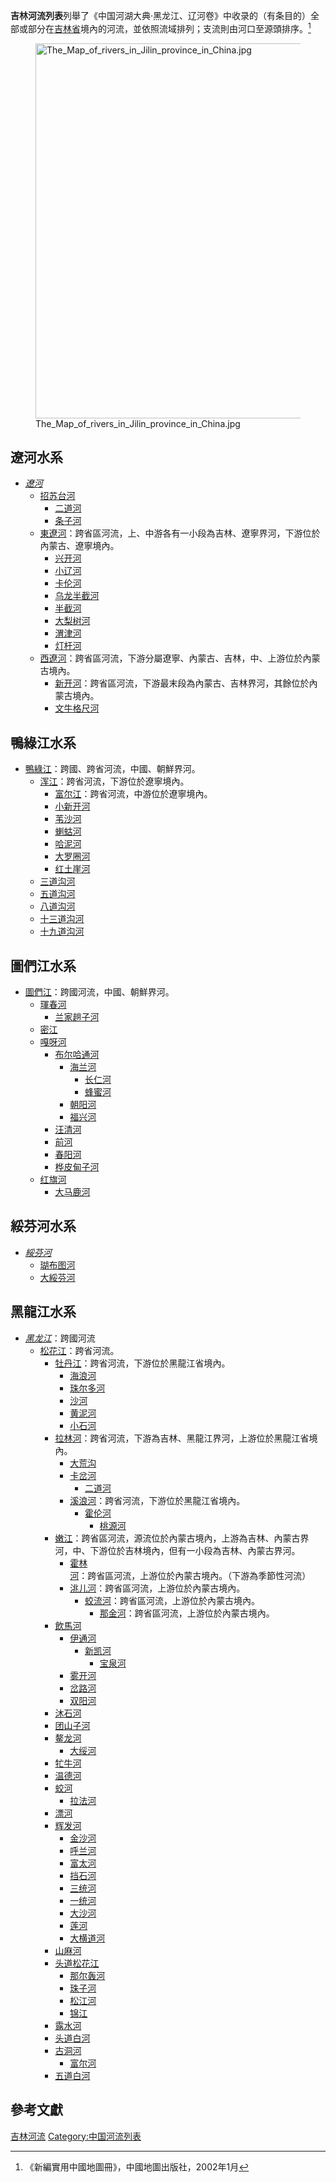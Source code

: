 '''吉林河流列表'''列舉了《中国河湖大典·黑龙江、辽河卷》中收录的（有条目的）全部或部分在[[吉林省|吉林省]]境內的河流，並依照流域排列；支流則由河口至源頭排序。<ref>《新編實用中國地圖冊》，中國地圖出版社，2002年1月</ref>

[[File:The_Map_of_rivers_in_Jilin_province_in_China.jpg|600px]]
==遼河水系==
*''[[遼河|遼河]]''
**[[招苏台河|招苏台河]]
***[[二道河_(招苏台河支流)|二道河]]
***[[条子河|条子河]]
**[[東遼河|東遼河]]：跨省區河流，上、中游各有一小段為吉林、遼寧界河，下游位於內蒙古、遼寧境內。
***[[兴开河|兴开河]]
***[[小辽河|小辽河]]
***[[卡伦河_(中国)|卡伦河]]
***[[乌龙半截河|乌龙半截河]]
***[[半截河|半截河]]
***[[大梨树河|大梨树河]]
***[[渭津河|渭津河]]
***[[灯杆河|灯杆河]]
**[[西遼河|西遼河]]：跨省區河流，下游分屬遼寧、內蒙古、吉林，中、上游位於內蒙古境內。
***[[新开河|新开河]]：跨省區河流，下游最末段為內蒙古、吉林界河，其餘位於內蒙古境內。
***[[文牛格尺河|文牛格尺河]]

==鴨綠江水系==
*[[鴨綠江|鴨綠江]]：跨國、跨省河流，中國、朝鮮界河。
**[[浑江|浑江]]：跨省河流，下游位於遼寧境內。
***[[富尔江|富尔江]]：跨省河流，中游位於遼寧境內。
***[[小新开河|小新开河]]
***[[苇沙河_(集安)|苇沙河]]
***[[蝲蛄河|蝲蛄河]]
***[[哈泥河|哈泥河]]
***[[大罗圈河|大罗圈河]]
***[[红土崖河|红土崖河]]
**[[三道沟河|三道沟河]]
**[[五道沟河|五道沟河]]
**[[八道沟河|八道沟河]]
**[[十三道沟河|十三道沟河]]
**[[十九道沟河|十九道沟河]]

==圖們江水系==
*[[圖們江|圖們江]]：跨國河流，中國、朝鮮界河。
**[[琿春河|琿春河]]
***[[兰家趟子河|兰家趟子河]]
**[[密江|密江]]
**[[嘎呀河|嘎呀河]]
***[[布尔哈通河|布尔哈通河]]
****[[海兰河|海兰河]]
*****[[长仁河|长仁河]]
*****[[蜂蜜河|蜂蜜河]]
****[[朝阳河_(布尔哈通河)|朝阳河]]
****[[福兴河_(安图)|福兴河]]
***[[汪清河|汪清河]]
***[[前河_(嘎呀河)|前河]]
***[[春阳河|春阳河]]
***[[桦皮甸子河|桦皮甸子河]]
**[[红旗河_(图们江)|红旗河]]
***[[大马鹿河|大马鹿河]]

==綏芬河水系==
*''[[綏芬河|綏芬河]]''
**[[瑚布图河|瑚布图河]]
**[[大綏芬河|大綏芬河]]

==黑龍江水系==
*''[[黑龙江|黑龙江]]''：跨國河流
**[[松花江|松花江]]：跨省河流。
***[[牡丹江|牡丹江]]：跨省河流，下游位於黑龍江省境內。
****[[海浪河|海浪河]]
****[[珠尔多河|珠尔多河]]
****[[沙河_(敦化)|沙河]]
****[[黄泥河_(牡丹江)|黄泥河]]
****[[小石河_(敦化)|小石河]]
***[[拉林河|拉林河]]：跨省河流，下游為吉林、黑龍江界河，上游位於黑龍江省境內。
****[[大荒沟|大荒沟]]
****[[卡岔河|卡岔河]]
*****[[二道河_(卡岔河支流)|二道河]]
****[[溪浪河|溪浪河]]：跨省河流，下游位於黑龍江省境內。
*****[[霍伦河|霍伦河]]
******[[桃源河_(舒兰)|桃源河]]
***[[嫩江|嫩江]]：跨省區河流，源流位於內蒙古境內，上游為吉林、內蒙古界河，中、下游位於吉林境內，但有一小段為吉林、內蒙古界河。
****[[霍林河|霍林河]]：跨省區河流，上游位於內蒙古境內。（下游為季節性河流）
****[[洮儿河|洮儿河]]：跨省區河流，上游位於內蒙古境內。
*****[[蛟流河|蛟流河]]：跨省區河流，上游位於內蒙古境內。
******[[那金河|那金河]]：跨省區河流，上游位於內蒙古境內。
***[[飲馬河|飲馬河]]
****[[伊通河|伊通河]]
*****[[新凯河|新凯河]]
******[[宝泉河|宝泉河]]
****[[雾开河|雾开河]]
****[[岔路河|岔路河]]
****[[双阳河_(长春市)|双阳河]]
***[[沐石河|沐石河]]
***[[团山子河|团山子河]]
***[[鳌龙河|鳌龙河]]
****[[大绥河|大绥河]]
***[[牤牛河_(第二松花江)|牤牛河]]
***[[温德河_(第二松花江)|温德河]]
***[[蛟河_(第二松花江)|蛟河]]
****[[拉法河|拉法河]]
***[[漂河_(第二松花江)|漂河]]
***[[辉发河|辉发河]]
****[[金沙河_(辉发河)|金沙河]]
****[[呼兰河_(辉发河)|呼兰河]]
****[[富太河|富太河]]
****[[挡石河_(辉发河)|挡石河]]
****[[三统河|三统河]]
****[[一统河|一统河]]
****[[大沙河_(辉发河)|大沙河]]
****[[莲河|莲河]]
****[[大横道河|大横道河]]
***[[山麻河|山麻河]]
***[[头道松花江|头道松花江]]
****[[那尔轰河|那尔轰河]]
****[[珠子河|珠子河]]
****[[松江河|松江河]]
****[[锦江_(头道松花江支流)|锦江]]
***[[露水河_(抚松县)|露水河]]
***[[头道白河|头道白河]]
***[[古洞河|古洞河]]
****[[富尔河|富尔河]]
***[[五道白河|五道白河]]

==參考文獻==
{{reflist}}

[[Category:吉林河流|]]
[[Category:中国河流列表|Category:中国河流列表]]